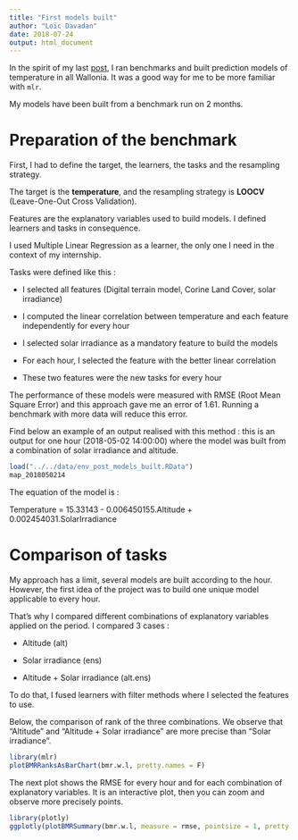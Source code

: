```yaml
---
title: "First models built"
author: "Loïc Davadan"
date: 2018-07-24
output: html_document
---
```


In the spirit of my last [post](https://ldavadan.github.io/post/visualize_maps_prediction/), I ran benchmarks and built prediction models of temperature in all Wallonia. It was a good way for me to be more familiar with `mlr`.

My models have been built from a benchmark run on 2 months.

# Preparation of the benchmark

First, I had to define the target, the learners, the tasks and the resampling strategy.

The target is the __temperature__, and the resampling strategy is __LOOCV__ (Leave-One-Out Cross Validation).

Features are the explanatory variables used to build models. I defined learners and tasks in consequence.

I used Multiple Linear Regression as a learner, the only one I need in the context of my internship.

Tasks were defined like this :

- I selected all features (Digital terrain model, Corine Land Cover, solar irradiance)

- I computed the linear correlation between temperature and each feature independently for every hour

- I selected solar irradiance as a mandatory feature to build the models

- For each hour, I selected the feature with the better linear correlation

- These two features were the new tasks for every hour

The performance of these models were measured with RMSE (Root Mean Square Error) and this approach gave me an error of 1.61. Running a benchmark with more data will reduce this error.

Find below an example of an output realised with this method : this is an output for one hour (2018-05-02 14:00:00) where the model was built from a combination of solar irradiance and altitude.

```r
load("../../data/env_post_models_built.RData")
map_2018050214
```

The equation of the model is :

Temperature = 15.33143 - 0.006450155.Altitude + 0.002454031.SolarIrradiance

# Comparison of tasks

My approach has a limit, several models are built according to the hour. However, the first idea of the project was to build one unique model applicable to every hour.

That's why I compared different combinations of explanatory variables applied on the period. I compared 3 cases : 

- Altitude (alt)

- Solar irradiance (ens)

- Altitude + Solar irradiance (alt.ens)

To do that, I fused learners with filter methods where I selected the features to use.

Below, the comparison of rank of the three combinations. We observe that "Altitude" and "Altitude + Solar irradiance" are more precise than "Solar irradiance".

```r
library(mlr)
plotBMRRanksAsBarChart(bmr.w.l, pretty.names = F)
```

The next plot shows the RMSE for every hour and for each combination of explanatory variables. It is an interactive plot, then you can zoom and observe more precisely points.

```r
library(plotly)
ggplotly(plotBMRSummary(bmr.w.l, measure = rmse, pointsize = 1, pretty.names = F))
```



